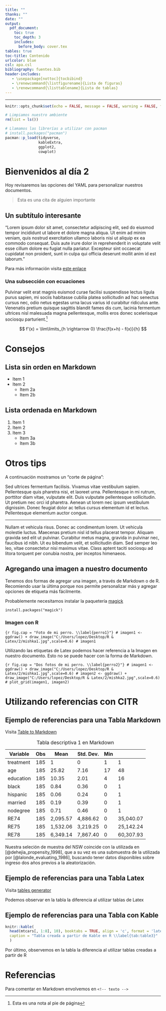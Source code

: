 ```yaml
---
title: ""
thanks: ""
date: ""
output:
  pdf_document:
    toc: true
    toc_depth: 3
    includes:
      before_body: cover.tex
tables: true
toc-title: Contenido
urlcolor: blue
csl: apa.csl
bibliography: fuentes.bib
header-includes:
   - \usepackage[nottoc]{tocbibind}
   - \renewcommand{\listfigurename}{Lista de figuras}
   - \renewcommand{\listtablename}{Lista de tablas}
---
```

---

```r
knitr::opts_chunk$set(echo = FALSE, message = FALSE, warning = FALSE, fig.align='center', fig.pos = "H", fig.width = 7, fig.height = 3)
```

```r
# Limpiamos nuestro ambiente
rm(list = ls())

# Llamamos las librerías a utilizar con pacman
# install.packages("pacman")
pacman::p_load(tidyverse,
               kableExtra,
               ggplot2,
               cowplot)
```

\newpage

# Bienvenidos al día 2

Hoy revisaremos las opciones del YAML para personalizar nuestros documentos.

> Esta es una cita de alguien importante 

## Un subtítulo interesante

"Lorem ipsum dolor sit amet, consectetur adipiscing elit, sed do eiusmod tempor incididunt ut labore et dolore magna aliqua. Ut enim ad minim veniam, quis nostrud exercitation ullamco laboris nisi ut aliquip ex ea commodo consequat. Duis aute irure dolor in reprehenderit in voluptate velit esse cillum dolore eu fugiat nulla pariatur. Excepteur sint occaecat cupidatat non proident, sunt in culpa qui officia deserunt mollit anim id est laborum."  

Para más información visita [este enlace](https://diego-eco.github.io/toolkit.html)

### Una subsección con ecuaciones

Pulvinar velit erat magnis euismod curae facilisi suspendisse lectus ligula purus sapien, mi sociis habitasse cubilia platea sollicitudin ad hac senectus cursus nec, odio netus egestas urna lacus varius id curabitur ridiculus ante. Venenatis pretium quisque sagittis blandit fames dis cum, lacinia fermentum ultrices nisl malesuada magna pellentesque, mollis eros donec scelerisque sociosqu parturient.^[Esta es una nota al pie de página]

$$
f'(x) = \lim\limits_{h \rightarrow 0} \frac{f(x+h) - f(x)}{h}  
$$
    
# Consejos

## Lista sin orden en Markdown

* Item 1
* Item 2
    + Item 2a
    + Item 2b
    
## Lista ordenada en Markdown

1. Item 1
2. Item 2
3. Item 3
    + Item 3a
    + Item 3b
    
# Otros tips

A continuación mostramos un "corte de página":

Sed ultrices fermentum facilisis. Vivamus vitae vestibulum sapien. Pellentesque quis pharetra nisi, et laoreet urna. Pellentesque in mi rutrum, porttitor diam vitae, vulputate elit. Duis vulputate pellentesque sollicitudin. Ut pretium nec orci id pharetra. Aenean ut lorem nec ipsum vestibulum dignissim. Donec feugiat dolor ac tellus cursus elementum id et lectus. Pellentesque elementum auctor congue.

---

Nullam et vehicula risus. Donec ac condimentum lorem. Ut vehicula molestie luctus. Maecenas pretium nisl id tellus placerat tempor. Aliquam gravida sed elit ut pulvinar. Curabitur metus magna, gravida in pulvinar nec, faucibus id nibh. Ut eu bibendum velit, et sollicitudin diam. Sed semper leo leo, vitae consectetur nisi maximus vitae. Class aptent taciti sociosqu ad litora torquent per conubia nostra, per inceptos himenaeos.
    

## Agregando una imagen a nuestro documento

Tenemos dos formas de agregar una imagen, a través de Markdown o de R. Recomiendo usar la última porque nos permite personalizar más y agregar opciones de etiqueta más fácilmente.

Probablemente necesitamos instalar la paquetería [magick](https://cran.r-project.org/web/packages/magick/vignettes/intro.html) 

```
install.packages("magick")
```

### Imagen con R

```{r fig.cap = "Foto de mi perro. \\label{perro1}"}
# imagen1 <- ggdraw() + draw_image("C:/Users/lopez/Desktop/R & Latex/2/mishka1.jpg",scale=0.6)
# imagen1
```

Utilizando las etiquetas de Latex podemos hacer referencia a la Imagen \ref{perro1} en nuestro documento. Esto no se puede hacer con la forma de Markdown.  

```{r fig.cap = "Dos fotos de mi perro. \\label{perro2}"}
# imagen1 <- ggdraw() + draw_image("C:/Users/lopez/Desktop/R & Latex/2/mishka1.jpg",scale=0.6)
# imagen2 <- ggdraw() + draw_image("C:/Users/lopez/Desktop/R & Latex/2/mishka2.jpg",scale=0.6)
# plot_grid(imagen1, imagen2)
```

\newpage

# Utilizando referencias con CITR

## Ejemplo de referencias para una Tabla Markdown

Visita [Table to Markdown](https://tabletomarkdown.com/convert-spreadsheet-to-markdown/)

\begin{center} \textbf{Estadística descriptiva NSW Treatment = 1} \end{center}

| Variable  | Obs | Mean     | Std. Dev. | Min |           |
| --------- | --- | -------- | --------- | --- | --------- |
| treatment | 185 | 1        | 0         | 1   | 1         |
| age       | 185 | 25.82    | 7.16      | 17  | 48        |
| education | 185 | 10.35    | 2.01      | 4   | 16        |
| black     | 185 | 0.84     | 0.36      | 0   | 1         |
| hispanic  | 185 | 0.06     | 0.24      | 0   | 1         |
| married   | 185 | 0.19     | 0.39      | 0   | 1         |
| nodegree  | 185 | 0.71     | 0.46      | 0   | 1         |
| RE74      | 185 | 2,095.57 | 4,886.62  | 0   | 35,040.07 |
| RE75      | 185 | 1,532.06 | 3,219.25  | 0   | 25,142.24 |
| RE78      | 185 | 6,349.14 | 7,867.40  | 0   | 60,307.93 |

Table: Tabla descriptiva 1 en Markdown

Nuestra seleción de muestra del NSW coincide con la utilizada en [@dehejia_propensity_1998], que a su vez es una submuestra de la utilizada por [@lalonde_evaluating_1986], buscando tener datos disponibles sobre ingreso dos años previos a la aleatorización.

## Ejemplo de referencias para una Tabla Latex

Visita [tables generator](https://www.tablesgenerator.com/)

\begin{table}[H]
\centering
\caption{Tabla 2 con latex}
\label{tab:table2}
\begin{tabular}{@{}llllll@{}}
\toprule
Variable  & Obs & Mean     & Std. Dev. & Min &           \\ \midrule
treatment & 185 & 1        & 0         & 1   & 1         \\
age       & 185 & 25.82    & 7.16      & 17  & 48        \\
education & 185 & 10.35    & 2.01      & 4   & 16        \\
black     & 185 & 0.84     & 0.36      & 0   & 1         \\
hispanic  & 185 & 0.06     & 0.24      & 0   & 1         \\
married   & 185 & 0.19     & 0.39      & 0   & 1         \\
nodegree  & 185 & 0.71     & 0.46      & 0   & 1         \\
RE74      & 185 & 2,095.57 & 4,886.62  & 0   & 35,040.07 \\
RE75      & 185 & 1,532.06 & 3,219.25  & 0   & 25,142.24 \\
RE78      & 185 & 6,349.14 & 7,867.40  & 0   & 60,307.93 \\ \bottomrule
\end{tabular}
\end{table}

Podemos observar en la tabla \ref{tab:table2} la diferencia al utilizar tablas de Latex

## Ejemplo de referencias para una Tabla con Kable

```r
knitr::kable(
  head(mtcars[, 1:8], 10), booktabs = TRUE, align = 'c', format = 'latex',
  caption = "Tabla creada a partir de Kable en R \\label{tab:table3}"
  )
```

Por último, observemos en la tabla \ref{tab:table3} la diferencia al utilizar tablas creadas a partir de R

\newpage

\listoffigures

\listoftables


# Referencias

<!-- <div id="refs"></div> -->

Para comentar en Markdown envolvemos en `<!-- texto -->`
